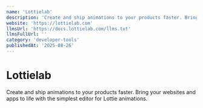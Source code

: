 ```yaml
---
name: 'Lottielab'
description: 'Create and ship animations to your products faster. Bring your websites and apps to life with the simplest editor for Lottie animations.'
website: 'https://lottielab.com'
llmsUrl: 'https://docs.lottielab.com/llms.txt'
llmsFullUrl: ''
category: 'developer-tools'
publishedAt: '2025-08-26'
---
```


# Lottielab

Create and ship animations to your products faster. Bring your websites and apps to life with the simplest editor for Lottie animations.
